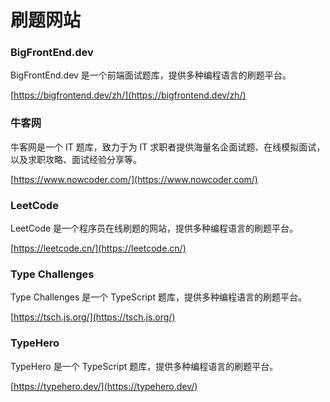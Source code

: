 # 刷题网站

### BigFrontEnd.dev

BigFrontEnd.dev 是一个前端面试题库，提供多种编程语言的刷题平台。

[https://bigfrontend.dev/zh/](https://bigfrontend.dev/zh/)

### 牛客网

牛客网是一个 IT 题库，致力于为 IT 求职者提供海量名企面试题、在线模拟面试，以及求职攻略、面试经验分享等。

[https://www.nowcoder.com/](https://www.nowcoder.com/)

### LeetCode

LeetCode 是一个程序员在线刷题的网站，提供多种编程语言的刷题平台。

[https://leetcode.cn/](https://leetcode.cn/)

### Type Challenges

Type Challenges 是一个 TypeScript 题库，提供多种编程语言的刷题平台。

[https://tsch.js.org/](https://tsch.js.org/)

### TypeHero

TypeHero 是一个 TypeScript 题库，提供多种编程语言的刷题平台。

[https://typehero.dev/](https://typehero.dev/)
